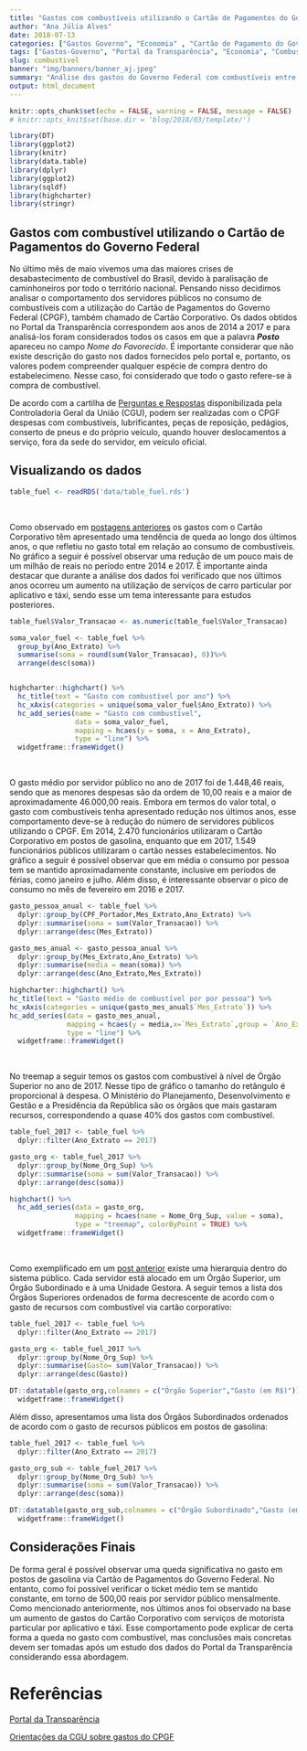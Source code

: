 ```yaml
---
title: "Gastos com combustíveis utilizando o Cartão de Pagamentos do Governo Federal"
author: "Ana Júlia Alves"
date: 2018-07-13
categories: ["Gastos Governo", "Economia" , "Cartão de Pagamento do Governo Federal" , "Combustível"]
tags: ["Gastos-Governo", "Portal da Transparência", "Economia", "Combustível"]
slug: combustivel
banner: "img/banners/banner_aj.jpeg"
summary: "Análise dos gastos do Governo Federal com combustíveis entre os anos de 2014 a 2017"
output: html_document
---
```


```r
knitr::opts_chunk$set(echo = FALSE, warning = FALSE, message = FALSE)
# knitr::opts_knit$set(base.dir = 'blog/2018/03/template/')
```

```r
library(DT)
library(ggplot2)
library(knitr)
library(data.table)
library(dplyr)
library(ggplot2)
library(sqldf)
library(highcharter)
library(stringr)
```

## Gastos com combustível utilizando o Cartão de Pagamentos do Governo Federal

No último mês de maio vivemos uma das maiores crises de desabastecimento de 
combustível do Brasil, devido à paralisação de caminhoneiros por todo o território 
nacional. Pensando nisso decidimos analisar o comportamento dos servidores públicos 
no consumo de combustíveis com a utilização do Cartão de Pagamentos do Governo Federal 
(CPGF), também chamado de Cartão Corporativo. Os dados obtidos no Portal da 
Transparência correspondem aos anos de 2014 a 2017 e para analisá-los foram 
considerados todos os casos em que a palavra **_Posto_** apareceu no campo 
_Nome do Favorecido_. É importante considerar que não existe descrição do 
gasto nos dados fornecidos pelo portal e, portanto, os valores podem compreender 
qualquer espécie de compra dentro do estabelecimeno. Nesse caso, foi 
considerado que todo o gasto refere-se à compra de combustível. 

De acordo com a cartilha de [Perguntas e Respostas](https://www.cgu.gov.br/Publicacoes/orientacoes-aos-gestores/arquivos/suprimento-de-fundos-e-cartao-de-pagamento.pdf/#)
disponibilizada pela Controladoria Geral da União (CGU), podem ser realizadas 
com o CPGF despesas com combustíveis, lubrificantes, peças de reposição, 
pedágios, conserto de pneus e do próprio veículo, quando houver deslocamentos a 
serviço, fora da sede do servidor, em veículo oficial. 

## Visualizando os dados


```r
table_fuel <- readRDS('data/table_fuel.rds')
```    
<br>


Como observado em [postagens anteriores](https://stats4good.github.io/veraz/post/2018/05/2018-05-25-cartao_corporativo/#) 
os gastos com o Cartão Corporativo têm apresentado uma tendência de queda ao 
longo dos últimos anos, o que refletiu no gasto total em relação ao consumo de 
combustíveis. No gráfico a seguir é possível observar uma redução de um pouco mais 
de um milhão de reais no período entre 2014 e 2017. É importante ainda destacar que 
durante a análise dos dados foi verificado que nos últimos anos ocorreu um aumento 
na utilização de serviços de carro particular por aplicativo e táxi, sendo esse um 
tema interessante para estudos posteriores.


```r
table_fuel$Valor_Transacao <- as.numeric(table_fuel$Valor_Transacao)

soma_valor_fuel <- table_fuel %>%
  group_by(Ano_Extrato) %>%
  summarise(soma = round(sum(Valor_Transacao), 0))%>% 
  arrange(desc(soma))


highcharter::highchart() %>%
  hc_title(text = "Gasto com combustível por ano") %>%
  hc_xAxis(categories = unique(soma_valor_fuel$Ano_Extrato)) %>%
  hc_add_series(name = "Gasto com combustível",
                data = soma_valor_fuel,
                mapping = hcaes(y = soma, x = Ano_Extrato),
                type = "line") %>% 
  widgetframe::frameWidget()
```
<br>

O gasto médio por servidor público no ano de 2017 foi de 1.448,46 reais, sendo 
que as menores despesas são da ordem de 10,00 reais e a maior de aproximadamente 
46.000,00 reais. Embora em termos do valor total, o gasto com combustíveis tenha 
apresentado redução nos últimos anos, esse comportamento deve-se à redução do 
número de servidores públicos utilizando o CPGF.
Em 2014, 2.470 funcionários utilizaram o Cartão Corporativo em postos de gasolina, 
enquanto que em 2017, 1.549 funcionários públicos utilizaram o cartão nesses 
estabelecimentos. No gráfico a seguir é possível observar que em média o consumo 
por pessoa tem se mantido aproximadamente constante, inclusive em períodos de 
férias, como janeiro e julho. Além disso, é interessante observar o pico de 
consumo no mês de fevereiro em 2016 e 2017.

```r
gasto_pessoa_anual <- table_fuel %>%
  dplyr::group_by(CPF_Portador,Mes_Extrato,Ano_Extrato) %>%
  dplyr::summarise(soma = sum(Valor_Transacao)) %>% 
  dplyr::arrange(desc(Mes_Extrato))  

gasto_mes_anual <- gasto_pessoa_anual %>%
  dplyr::group_by(Mes_Extrato,Ano_Extrato) %>%
  dplyr::summarise(media = mean(soma)) %>%
  dplyr::arrange(desc(Ano_Extrato,Mes_Extrato))  

highcharter::highchart() %>%
hc_title(text = "Gasto médio de combustível por por pessoa") %>%
hc_xAxis(categories = unique(gasto_mes_anual$`Mes_Extrato`)) %>%
hc_add_series(data = gasto_mes_anual,
              mapping = hcaes(y = media,x=`Mes_Extrato`,group = `Ano_Extrato`),
              type = "line") %>% 
  widgetframe::frameWidget()
```
<br>

No treemap a seguir temos os gastos com combustível à nível de Órgão Superior 
no ano de 2017. Nesse tipo de gráfico o tamanho do retângulo é proporcional à 
despesa. O Ministério do Planejamento, Desenvolvimento e Gestão e a Presidência 
da República são os órgãos que mais gastaram recursos, correspondendo a quase 40% 
dos gastos com combustível. 

```r
table_fuel_2017 <- table_fuel %>% 
  dplyr::filter(Ano_Extrato == 2017)

gasto_org <- table_fuel_2017 %>%
  dplyr::group_by(Nome_Org_Sup) %>%
  dplyr::summarise(soma = sum(Valor_Transacao)) %>% 
  dplyr::arrange(desc(soma))   

highchart() %>% 
  hc_add_series(data = gasto_org, 
                mapping = hcaes(name = Nome_Org_Sup, value = soma),
                type = "treemap", colorByPoint = TRUE) %>% 
  widgetframe::frameWidget()
```
<br>

Como exemplificado em um [post anterior](https://stats4good.github.io/veraz/post/2018/06/2018-06-29-cpgf_alimentacao/#) 
existe uma hierarquia dentro do sistema público. Cada servidor está alocado em 
um Órgão Superior, um Órgão Subordinado e à uma Unidade Gestora. A seguir temos 
a lista dos Órgãos Superiores ordenados de forma decrescente de acordo com o 
gasto de recursos com combustível via cartão corporativo:

```r
table_fuel_2017 <- table_fuel %>% 
  dplyr::filter(Ano_Extrato == 2017)

gasto_org <- table_fuel_2017 %>%
  dplyr::group_by(Nome_Org_Sup) %>%
  dplyr::summarise(Gasto= sum(Valor_Transacao)) %>% 
  dplyr::arrange(desc(Gasto)) 

DT::datatable(gasto_org,colnames = c("Órgão Superior","Gasto (em R$)")) %>% 
  widgetframe::frameWidget()
```

Além disso, apresentamos uma lista dos Órgãos Subordinados ordenados de acordo 
com o gasto de  recursos públicos em postos de gasolina:


```r
table_fuel_2017 <- table_fuel %>% 
  dplyr::filter(Ano_Extrato == 2017)

gasto_org_sub <- table_fuel_2017 %>%
  dplyr::group_by(Nome_Org_Sub) %>%
  dplyr::summarise(soma = sum(Valor_Transacao)) %>% 
  dplyr::arrange(desc(soma))   

DT::datatable(gasto_org_sub,colnames = c("Órgão Subordinado","Gasto (em R$)")) %>% 
  widgetframe::frameWidget()
```


## Considerações Finais

De forma geral é possível observar uma queda significativa no gasto em postos de 
gasolina via Cartão de Pagamentos do Governo Federal. No entanto, como foi possível 
verificar o ticket médio tem se mantido constante, em torno de 500,00 reais por 
servidor público mensalmente. Como mencionado anteriormente, nos últimos anos foi 
observado na base um aumento de gastos do Cartão Corporativo com serviços de motorista 
particular por aplicativo e táxi. Esse comportamento pode explicar de certa forma a 
queda no gasto com combustível, mas conclusões mais concretas devem ser tomadas após 
um estudo dos dados do Portal da Transparência considerando essa abordagem.

# Referências

[Portal da Transparência](http://www.portaltransparencia.gov.br/)

[Orientações da CGU sobre gastos do CPGF](https://www.cgu.gov.br/Publicacoes/orientacoes-aos-gestores/arquivos/suprimento-de-fundos-e-cartao-de-pagamento.pdf/)